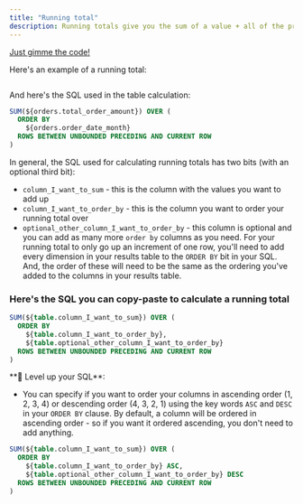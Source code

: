 ```yaml
---
title: "Running total"
description: Running totals give you the sum of a value + all of the previous values in that column.
---
```



[Just gimme the code! <Icon icon="bug" iconType="solid"/>](#here's-the-sql-you-can-copy-paste-to-calculate-a-running-total)

Here's an example of a running total:

<Frame>
  <img src="/images/guides/table-calculations/table-calculation-sql-templates/running-total-3d2fba5e8104a413e6d99545c75ee4d1.jpg" alt=""/>
</Frame>


And here's the SQL used in the table calculation:

```sql
SUM(${orders.total_order_amount}) OVER (
  ORDER BY
    ${orders.order_date_month}
  ROWS BETWEEN UNBOUNDED PRECEDING AND CURRENT ROW
)
```

In general, the SQL used for calculating running totals has two bits (with an optional third bit):

* `column_I_want_to_sum` \- this is the column with the values you want to add up
* `column_I_want_to_order_by` \- this is the column you want to order your running total over
* `optional_other_column_I_want_to_order_by` \- this column is optional and you can add as many more `order by` columns as you need. For your running total to only go up an increment of one row, you'll need to add every dimension in your results table to the `ORDER BY` bit in your SQL. And, the order of these will need to be the same as the ordering you've added to the columns in your results table.

### Here's the SQL you can copy-paste to calculate a running total

```sql
SUM(${table.column_I_want_to_sum}) OVER (
  ORDER BY
    ${table.column_I_want_to_order_by},
    ${table.optional_other_column_I_want_to_order_by}
  ROWS BETWEEN UNBOUNDED PRECEDING AND CURRENT ROW
)
```


<Info>
**💎 Level up your SQL**:

* You can specify if you want to order your columns in ascending order (1, 2, 3, 4) or descending order (4, 3, 2, 1) using the key words `ASC` and `DESC` in your `ORDER BY` clause. By default, a column will be ordered in ascending order - so if you want it ordered ascending, you don't need to add anything.

```sql
SUM(${table.column_I_want_to_sum}) OVER (
  ORDER BY
    ${table.column_I_want_to_order_by} ASC,
    ${table.optional_other_column_I_want_to_order_by} DESC
  ROWS BETWEEN UNBOUNDED PRECEDING AND CURRENT ROW
)

```
</Info>
